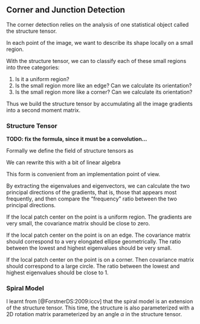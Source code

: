 ## Corner and Junction Detection

The corner detection relies on the analysis of one statistical object called the
structure tensor.

In each point of the image, we want to describe its shape locally on a
small region.

With the structure tensor, we can to classify each of these small regions
into three categories:

1. Is it a uniform region?
2. Is the small region more like an edge? Can we calculate its orientation?
3. Is the small region more like a corner? Can we calculate its orientation?

Thus we build the structure tensor by accumulating all the image gradients into
a second moment matrix.

### Structure Tensor

**TODO: fix the formula, since it must be a convolution...**

Formally we define the field of structure tensors as

\begin{equation}
  \mathbf{M} = \begin{bmatrix}
    \int_\mathbf{x} w(\mathbf{x}) \frac{\partial I(\mathbf{x})}{\partial x}^2 d\mathbf{x}&&
    %
    \int_\mathbf{x} w(\mathbf{x})
    \frac{\partial I(\mathbf{x})}{\partial x} \frac{\partial I(\mathbf{x})}{\partial y} d\mathbf{x}\\
    %
    \int_\mathbf{x} w(\mathbf{x})
    \frac{\partial I(\mathbf{x})}{\partial x} \frac{\partial I(\mathbf{x})}{\partial y} d\mathbf{x} &&
    %
    \int_\mathbf{x} w(\mathbf{x}) \frac{\partial I(\mathbf{x})}{\partial y}^2 d\mathbf{x}\\
  \end{bmatrix}
\end{equation}

We can rewrite this with a bit of linear algebra

\begin{equation}
  \mathbf{M} = \displaystyle \int_\mathbf{x} w(\mathbf{x})
    \nabla I(\mathbf{x}) \nabla I(\mathbf{x})^T
    d\mathbf{x}
\end{equation}

This form is convenient from an implementation point of view.

By extracting the eigenvalues and eigenvectors, we can calculate the two
principal directions of the gradients, that is, those that appears most
frequently, and then compare the "frequency" ratio between the two principal
directions.

If the local patch center on the point is a uniform region. The gradients are
very small, the covariance matrix should be close to zero.

If the local patch center on the point is on an edge. The covariance matrix
should correspond to a very elongated ellipse geometrically. The ratio between
the lowest and highest eigenvalues should be very small.

If the local patch center on the point is on a corner. Then covariance matrix
should correspond to a large circle. The ratio between the lowest and highest
eigenvalues should be close to 1.

### Spiral Model

I learnt from [@ForstnerDS:2009:iccv] that the spiral model is an extension of
the structure tensor. This time, the structure is also parameterized with a 2D
rotation matrix parameterized by an angle $\alpha$ in the structure tensor.

\begin{equation}
  \mathbf{M}(\alpha) = \displaystyle \int_\mathbf{x} w(\mathbf{x})
  \mathbf{R}_\alpha \nabla I(\mathbf{x})
  \nabla I(\mathbf{x})^T
  \mathbf{R}_\alpha^T
  d\mathbf{x}
\end{equation}

